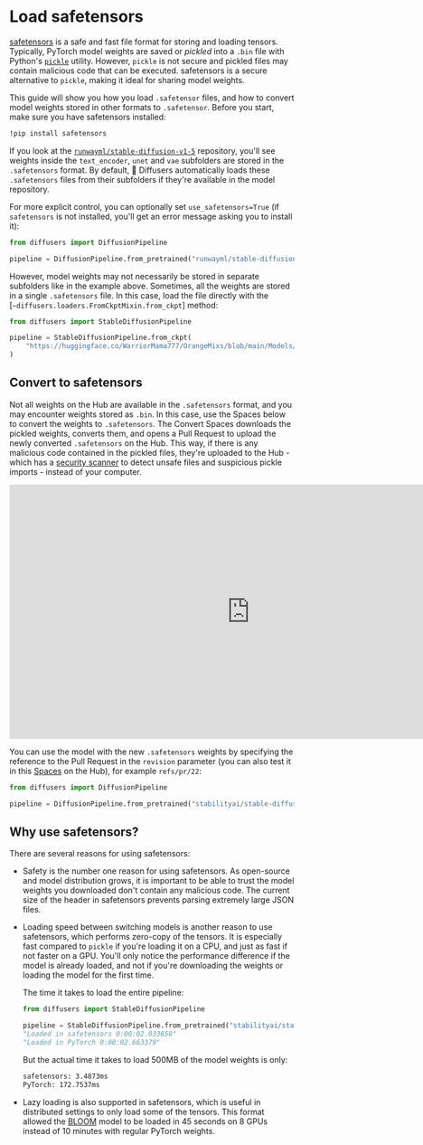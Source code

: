 # Load safetensors

[safetensors](https://github.com/huggingface/safetensors) is a safe and fast file format for storing and loading tensors. Typically, PyTorch model weights are saved or *pickled* into a `.bin` file with Python's [`pickle`](https://docs.python.org/3/library/pickle.html) utility. However, `pickle` is not secure and pickled files may contain malicious code that can be executed. safetensors is a secure alternative to `pickle`, making it ideal for sharing model weights.

This guide will show you how you load `.safetensor` files, and how to convert model weights stored in other formats to `.safetensor`. Before you start, make sure you have safetensors installed:

```bash
!pip install safetensors
```

If you look at the [`runwayml/stable-diffusion-v1-5`](https://huggingface.co/runwayml/stable-diffusion-v1-5/tree/main) repository, you'll see weights inside the `text_encoder`, `unet` and `vae` subfolders are stored in the `.safetensors` format. By default, 🤗 Diffusers automatically loads these `.safetensors` files from their subfolders if they're available in the model repository.

For more explicit control, you can optionally set `use_safetensors=True` (if `safetensors` is not installed, you'll get an error message asking you to install it):

```py
from diffusers import DiffusionPipeline

pipeline = DiffusionPipeline.from_pretrained("runwayml/stable-diffusion-v1-5", use_safetensors=True)
```

However, model weights may not necessarily be stored in separate subfolders like in the example above. Sometimes, all the weights are stored in a single `.safetensors` file. In this case, load the file directly with the [`~diffusers.loaders.FromCkptMixin.from_ckpt`] method:

```py
from diffusers import StableDiffusionPipeline

pipeline = StableDiffusionPipeline.from_ckpt(
    "https://huggingface.co/WarriorMama777/OrangeMixs/blob/main/Models/AbyssOrangeMix/AbyssOrangeMix.safetensors"
)
```

## Convert to safetensors

Not all weights on the Hub are available in the `.safetensors` format, and you may encounter weights stored as `.bin`. In this case, use the Spaces below to convert the weights to `.safetensors`. The Convert Spaces downloads the pickled weights, converts them, and opens a Pull Request to upload the newly converted `.safetensors` on the Hub. This way, if there is any malicious code contained in the pickled files, they're uploaded to the Hub - which has a [security scanner](https://huggingface.co/docs/hub/security-pickle#hubs-security-scanner) to detect unsafe files and suspicious pickle imports - instead of your computer.

<iframe
	src="https://safetensors-convert.hf.space"
	frameborder="0"
	width="850"
	height="450"
></iframe>

You can use the model with the new `.safetensors` weights by specifying the reference to the Pull Request in the `revision` parameter (you can also test it in this [Spaces](https://huggingface.co/spaces/diffusers/check_pr) on the Hub), for example `refs/pr/22`:

```py
from diffusers import DiffusionPipeline

pipeline = DiffusionPipeline.from_pretrained("stabilityai/stable-diffusion-2-1", revision="refs/pr/22")
```

## Why use safetensors?

There are several reasons for using safetensors:

- Safety is the number one reason for using safetensors. As open-source and model distribution grows, it is important to be able to trust the model weights you downloaded don't contain any malicious code. The current size of the header in safetensors prevents parsing extremely large JSON files.
- Loading speed between switching models is another reason to use safetensors, which performs zero-copy of the tensors. It is especially fast compared to `pickle` if you're loading it on a CPU, and just as fast if not faster on a GPU. You'll only notice the performance difference if the model is already loaded, and not if you're downloading the weights or loading the model for the first time.

	The time it takes to load the entire pipeline:

	```py
	from diffusers import StableDiffusionPipeline

	pipeline = StableDiffusionPipeline.from_pretrained("stabilityai/stable-diffusion-2-1")
	"Loaded in safetensors 0:00:02.033658"
	"Loaded in PyTorch 0:00:02.663379"
	```

	But the actual time it takes to load 500MB of the model weights is only:

	```bash
	safetensors: 3.4873ms
	PyTorch: 172.7537ms
	```

- Lazy loading is also supported in safetensors, which is useful in distributed settings to only load some of the tensors. This format allowed the [BLOOM](https://huggingface.co/bigscience/bloom) model to be loaded in 45 seconds on 8 GPUs instead of 10 minutes with regular PyTorch weights.
